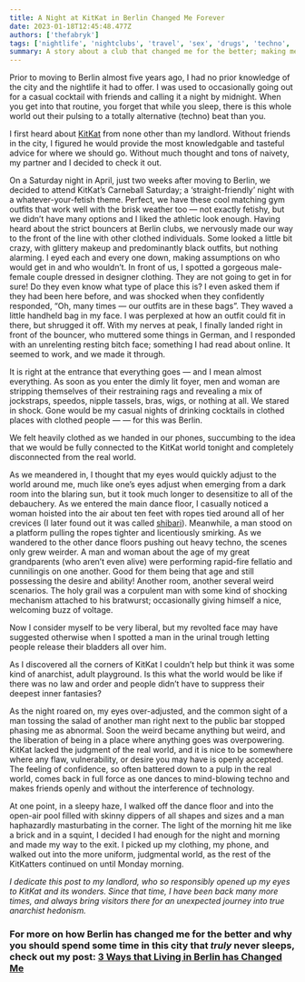 ```yaml
---
title: A Night at KitKat in Berlin Changed Me Forever
date: 2023-01-18T12:45:48.477Z
authors: ['thefabryk']
tags: ['nightlife', 'nightclubs', 'travel', 'sex', 'drugs', 'techno', 'berlin', 'germany']
summary: A story about a club that changed me for the better; making me more open to the ebbs and flows of society.
---
```


Prior to moving to Berlin almost five years ago, I had no prior knowledge of the city and the nightlife it had to offer. I was used to occasionally going out for a casual cocktail with friends and calling it a night by midnight. When you get into that routine, you forget that while you sleep, there is this whole world out their pulsing to a totally alternative (techno) beat than you.

I first heard about [KitKat](https://www.kitkatclub.org/#kitkatclub) from none other than my landlord. Without friends in the city, I figured he would provide the most knowledgable and tasteful advice for where we should go. Without much thought and tons of naivety, my partner and I decided to check it out.

On a Saturday night in April, just two weeks after moving to Berlin, we decided to attend KitKat’s Carneball Saturday; a ‘straight-friendly’ night with a whatever-your-fetish theme. Perfect, we have these cool matching gym outfits that work well with the brisk weather too — not exactly fetishy, but we didn’t have many options and I liked the athletic look enough. Having heard about the strict bouncers at Berlin clubs, we nervously made our way to the front of the line with other clothed individuals. Some looked a little bit crazy, with glittery makeup and predominantly black outfits, but nothing alarming. I eyed each and every one down, making assumptions on who would get in and who wouldn’t. In front of us, I spotted a gorgeous male-female couple dressed in designer clothing. They are not going to get in for sure! Do they even know what type of place this is? I even asked them if they had been here before, and was shocked when they confidently responded, “Oh, many times — our outfits are in these bags”. They waved a little handheld bag in my face. I was perplexed at how an outfit could fit in there, but shrugged it off. With my nerves at peak, I finally landed right in front of the bouncer, who muttered some things in German, and I responded with an unrelenting resting bitch face; something I had read about online. It seemed to work, and we made it through.

It is right at the entrance that everything goes — and I mean almost everything. As soon as you enter the dimly lit foyer, men and woman are stripping themselves of their restraining rags and revealing a mix of jockstraps, speedos, nipple tassels, bras, wigs, or nothing at all. We stared in shock. Gone would be my casual nights of drinking cocktails in clothed places with clothed people — — for this was Berlin.

We felt heavily clothed as we handed in our phones, succumbing to the idea that we would be fully connected to the KitKat world tonight and completely disconnected from the real world.

As we meandered in, I thought that my eyes would quickly adjust to the world around me, much like one’s eyes adjust when emerging from a dark room into the blaring sun, but it took much longer to desensitize to all of the debauchery. As we entered the main dance floor, I casually noticed a woman hoisted into the air about ten feet with ropes tied around all of her crevices (I later found out it was called [shibari](https://www.theguardian.com/stage/2016/jan/21/shibari-pushing-boundaries-in-the-ancient-japanese-practice-of-knot-tying)). Meanwhile, a man stood on a platform pulling the ropes tighter and licentiously smirking. As we wandered to the other dance floors pushing out heavy techno, the scenes only grew weirder. A man and woman about the age of my great grandparents (who aren’t even alive) were performing rapid-fire fellatio and cunnilingis on one another. Good for them being that age and still possessing the desire and ability! Another room, another several weird scenarios. The holy grail was a corpulent man with some kind of shocking mechanism attached to his bratwurst; occasionally giving himself a nice, welcoming buzz of voltage.

Now I consider myself to be very liberal, but my revolted face may have suggested otherwise when I spotted a man in the urinal trough letting people release their bladders all over him.

As I discovered all the corners of KitKat I couldn’t help but think it was some kind of anarchist, adult playground. Is this what the world would be like if there was no law and order and people didn’t have to suppress their deepest inner fantasies?

As the night roared on, my eyes over-adjusted, and the common sight of a man tossing the salad of another man right next to the public bar stopped phasing me as abnormal. Soon the weird became anything but weird, and the liberation of being in a place where anything goes was overpowering. KitKat lacked the judgment of the real world, and it is nice to be somewhere where any flaw, vulnerability, or desire you may have is openly accepted. The feeling of confidence, so often battered down to a pulp in the real world, comes back in full force as one dances to mind-blowing techno and makes friends openly and without the interference of technology.

At one point, in a sleepy haze, I walked off the dance floor and into the open-air pool filled with skinny dippers of all shapes and sizes and a man haphazardly masturbating in the corner. The light of the morning hit me like a brick and in a squint, I decided I had enough for the night and morning and made my way to the exit. I picked up my clothing, my phone, and walked out into the more uniform, judgmental world, as the rest of the KitKatters continued on until Monday morning.

*I dedicate this post to my landlord, who so responsibly opened up my eyes to KitKat and its wonders. Since that time, I have been back many more times, and always bring visitors there for an unexpected journey into true anarchist hedonism.*

### For more on how Berlin has changed me for the better and why you should spend some time in this city that *truly* never sleeps, check out my post: [3 Ways that Living in Berlin has Changed Me](https://www.thefabryk.com/how-berlin-changes-you/)